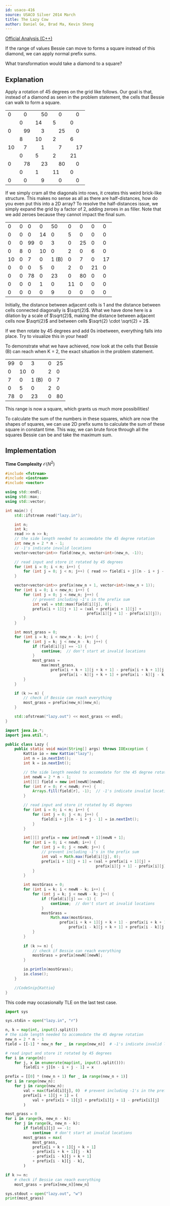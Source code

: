 ```yaml
---
id: usaco-416
source: USACO Silver 2014 March
title: The Lazy Cow
author: Daniel Ge, Brad Ma, Kevin Sheng
---
```


[Official Analysis (C++)](http://www.usaco.org/current/data/sol_lazy_silver.html)

<Spoiler title="Hint 1">

If the range of values Bessie can move to forms a square instead of this diamond, we can apply normal prefix sums.

</Spoiler>

<Spoiler title="Hint 2">

What transformation would take a diamond to a square?

</Spoiler>

<Spoiler title="Solution">

## Explanation

Apply a rotation of 45 degrees on the grid like follows. Our goal is that, instead of a diamond as seen in the problem statement, the cells that Bessie can walk to form a square.

<table>
	<tr>
		<td colspan="2">0</td>
		<td colspan="2">0</td>
		<td colspan="2">50</td>
		<td colspan="2">0</td>
		<td colspan="2">0</td>
	</tr>
	<tr>
		<td></td>
		<td colspan="2">0</td>
		<td colspan="2">14</td>
		<td colspan="2">5</td>
		<td colspan="2">0</td>
		<td></td>
	</tr>
	<tr>
		<td colspan="2">0</td>
		<td colspan="2">99</td>
		<td colspan="2">3</td>
		<td colspan="2">25</td>
		<td colspan="2">0</td>
	</tr>
	<tr>
		<td></td>
		<td colspan="2">8</td>
		<td colspan="2">10</td>
		<td colspan="2">2</td>
		<td colspan="2">6</td>
		<td></td>
	</tr>
	<tr>
		<td colspan="2">10</td>
		<td colspan="2">7</td>
		<td colspan="2">1</td>
		<td colspan="2">7</td>
		<td colspan="2">17</td>
	</tr>
	<tr>
		<td></td>
		<td colspan="2">0</td>
		<td colspan="2">5</td>
		<td colspan="2">2</td>
		<td colspan="2">21</td>
		<td></td>
	</tr>
	<tr>
		<td colspan="2">0</td>
		<td colspan="2">78</td>
		<td colspan="2">23</td>
		<td colspan="2">80</td>
		<td colspan="2">0</td>
	</tr>
	<tr>
		<td></td>
		<td colspan="2">0</td>
		<td colspan="2">1</td>
		<td colspan="2">11</td>
		<td colspan="2">0</td>
		<td></td>
	</tr>
	<tr>
		<td colspan="2">0</td>
		<td colspan="2">0</td>
		<td colspan="2">9</td>
		<td colspan="2">0</td>
		<td colspan="2">0</td>
	</tr>
</table>

If we simply cram all the diagonals into rows, it creates this weird brick-like structure.
This makes no sense as all as there are half-distances, how do you even put this into a 2D array?
To resolve the half-distances issue, we simply expand the grid by a factor of 2, adding zeroes in as filler.
Note that we add zeroes because they cannot impact the final sum.

<table>
	<tr>
		<td>0</td>
		<td>0</td>
		<td>0</td>
		<td>0</td>
		<td>50</td>
		<td>0</td>
		<td>0</td>
		<td>0</td>
		<td>0</td>
	</tr>
	<tr>
		<td>0</td>
		<td>0</td>
		<td>0</td>
		<td>14</td>
		<td>0</td>
		<td>5</td>
		<td>0</td>
		<td>0</td>
		<td>0</td>
	</tr>
	<tr>
		<td>0</td>
		<td>0</td>
		<td>99</td>
		<td>0</td>
		<td>3</td>
		<td>0</td>
		<td>25</td>
		<td>0</td>
		<td>0</td>
	</tr>
	<tr>
		<td>0</td>
		<td>8</td>
		<td>0</td>
		<td>10</td>
		<td>0</td>
		<td>2</td>
		<td>0</td>
		<td>6</td>
		<td>0</td>
	</tr>
	<tr>
		<td>10</td>
		<td>0</td>
		<td>7</td>
		<td>0</td>
		<td>1 (B)</td>
		<td>0</td>
		<td>7</td>
		<td>0</td>
		<td>17</td>
	</tr>
	<tr>
		<td>0</td>
		<td>0</td>
		<td>0</td>
		<td>5</td>
		<td>0</td>
		<td>2</td>
		<td>0</td>
		<td>21</td>
		<td>0</td>
	</tr>
	<tr>
		<td>0</td>
		<td>0</td>
		<td>78</td>
		<td>0</td>
		<td>23</td>
		<td>0</td>
		<td>80</td>
		<td>0</td>
		<td>0</td>
	</tr>
	<tr>
		<td>0</td>
		<td>0</td>
		<td>0</td>
		<td>1</td>
		<td>0</td>
		<td>11</td>
		<td>0</td>
		<td>0</td>
		<td>0</td>
	</tr>
	<tr>
		<td>0</td>
		<td>0</td>
		<td>0</td>
		<td>0</td>
		<td>9</td>
		<td>0</td>
		<td>0</td>
		<td>0</td>
		<td>0</td>
	</tr>
</table>

<Info title="Thinking from a geometric standpoint">

Initially, the distance between adjacent cells is $1$ and the distance between cells connected diagonally is $\sqrt{2}$.
What we have done here is a dilation by a scale of $\sqrt{2}$, making the distance between adjacent cells now $\sqrt{2}$ and between cells $\sqrt{2} \cdot \sqrt{2} = 2$.

If we then rotate by 45 degrees and add 0s inbetween, everything falls into place. Try to visualize this in your head!

</Info>

To demonstrate what we have achieved, now look at the cells that Bessie (B) can reach when K = 2, the exact situation in the problem statement.

<table>
	<tr>
		<td>99</td>
		<td>0</td>
		<td>3</td>
		<td>0</td>
		<td>25</td>
	</tr>
	<tr>
		<td>0</td>
		<td>10</td>
		<td>0</td>
		<td>2</td>
		<td>0</td>
	</tr>
	<tr>
		<td>7</td>
		<td>0</td>
		<td>1 (B)</td>
		<td>0</td>
		<td>7</td>
	</tr>
	<tr>
		<td>0</td>
		<td>5</td>
		<td>0</td>
		<td>2</td>
		<td>0</td>
	</tr>
	<tr>
		<td>78</td>
		<td>0</td>
		<td>23</td>
		<td>0</td>
		<td>80</td>
	</tr>
</table>

This range is now a square, which grants us much more possibilities!

To calculate the sum of the numbers in these squares, which are now the shapes of squares, we can use 2D prefix sums to calculate the sum of these square in constant time.
This way, we can brute force through all the squares Bessie can be and take the maximum sum.

## Implementation

**Time Complexity** $\mathcal{O}(N ^ 2)$

<LanguageSection>
<CPPSection>

```cpp
#include <fstream>
#include <iostream>
#include <vector>

using std::endl;
using std::max;
using std::vector;

int main() {
	std::ifstream read("lazy.in");

	int n;
	int k;
	read >> n >> k;
	// the side length needed to accomodate the 45 degree rotation
	int new_n = 2 * n - 1;
	// -1's indicate invalid locations
	vector<vector<int>> field(new_n, vector<int>(new_n, -1));

	// read input and store it rotated by 45 degrees
	for (int i = 0; i < n; i++) {
		for (int j = 0; j < n; j++) { read >> field[i + j][n - i + j - 1]; }
	}

	vector<vector<int>> prefix(new_n + 1, vector<int>(new_n + 1));
	for (int i = 0; i < new_n; i++) {
		for (int j = 0; j < new_n; j++) {
			// prevent including -1's in the prefix sum
			int val = std::max(field[i][j], 0);
			prefix[i + 1][j + 1] = (val + prefix[i + 1][j] +
									prefix[i][j + 1] - prefix[i][j]);
		}
	}

	int most_grass = 0;
	for (int i = k; i < new_n - k; i++) {
		for (int j = k; j < new_n - k; j++) {
			if (field[i][j] == -1) {
				continue;  // don't start at invalid locations
			}
			most_grass =
				max(most_grass,
					prefix[i + k + 1][j + k + 1] - prefix[i + k + 1][j - k] -
						prefix[i - k][j + k + 1] + prefix[i - k][j - k]);
		}
	}

	if (k >= n) {
		// check if Bessie can reach everything
		most_grass = prefix[new_n][new_n];
	}

	std::ofstream("lazy.out") << most_grass << endl;
}
```

</CPPSection>
<JavaSection>

```java
import java.io.*;
import java.util.*;

public class Lazy {
	public static void main(String[] args) throws IOException {
		Kattio io = new Kattio("lazy");
		int n = io.nextInt();
		int k = io.nextInt();

		// the side length needed to accomodate for the 45 degree rotation
		int newN = 2 * n - 1;
		int[][] field = new int[newN][newN];
		for (int r = 0; r < newN; r++) {
			Arrays.fill(field[r], -1);  // -1's indicate invalid locations
		}

		// read input and store it rotated by 45 degrees
		for (int i = 0; i < n; i++) {
			for (int j = 0; j < n; j++) {
				field[i + j][n - i + j - 1] = io.nextInt();
			}
		}

		int[][] prefix = new int[newN + 1][newN + 1];
		for (int i = 0; i < newN; i++) {
			for (int j = 0; j < newN; j++) {
				// prevent including -1's in the prefix sum
				int val = Math.max(field[i][j], 0);
				prefix[i + 1][j + 1] = (val + prefix[i + 1][j] +
										prefix[i][j + 1] - prefix[i][j]);
			}
		}

		int mostGrass = 0;
		for (int i = k; i < newN - k; i++) {
			for (int j = k; j < newN - k; j++) {
				if (field[i][j] == -1) {
					continue;  // don't start at invalid locations
				}
				mostGrass =
					Math.max(mostGrass,
						prefix[i + k + 1][j + k + 1] - prefix[i + k + 1][j - k] -
							prefix[i - k][j + k + 1] + prefix[i - k][j - k]);
			}
		}
	
		if (k >= n) {
			// check if Bessie can reach everything
			mostGrass = prefix[newN][newN];
		}

		io.println(mostGrass);
		io.close();
	}

	//CodeSnip{Kattio}
}
```

</JavaSection>
<PySection>

<Warning>

This code may occasionally TLE on the last test case.

</Warning>

```py
import sys

sys.stdin = open("lazy.in", "r")

n, k = map(int, input().split())
# the side length needed to accomodate the 45 degree rotation
new_n = 2 * n - 1
field = [[-1] * new_n for _ in range(new_n)]  # -1's indicate invalid locations

# read input and store it rotated by 45 degrees
for i in range(n):
	for j, x in enumerate(map(int, input().split())):
		field[i + j][n - i + j - 1] = x

prefix = [[0] * (new_n + 1) for _ in range(new_n + 1)]
for i in range(new_n):
	for j in range(new_n):
		val = max(field[i][j], 0)  # prevent including -1's in the prefix sum
		prefix[i + 1][j + 1] = (
			val + prefix[i + 1][j] + prefix[i][j + 1] - prefix[i][j]
		)

most_grass = 0
for i in range(k, new_n - k):
	for j in range(k, new_n - k):
		if field[i][j] == -1:
			continue  # don't start at invalid locations
		most_grass = max(
			most_grass,
			prefix[i + k + 1][j + k + 1]
			- prefix[i + k + 1][j - k]
			- prefix[i - k][j + k + 1]
			+ prefix[i - k][j - k],
		)

if k >= n:
	# check if Bessie can reach everything
	most_grass = prefix[new_n][new_n]

sys.stdout = open("lazy.out", "w")
print(most_grass)
```

</PySection>
</LanguageSection>
</Spoiler>
